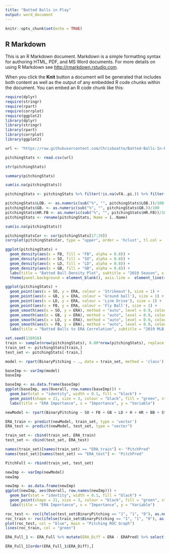 ```yaml
---
title: "Batted Balls in Play"
output: word_document
---
```


```r
knitr::opts_chunk$set(echo = TRUE)
```

## R Markdown

This is an R Markdown document. Markdown is a simple formatting syntax for authoring HTML, PDF, and MS Word documents. For more details on using R Markdown see <http://rmarkdown.rstudio.com>.

When you click the **Knit** button a document will be generated that includes both content as well as the output of any embedded R code chunks within the document. You can embed an R code chunk like this:

```r
require(dplyr)
require(stringr)
require(rpart)
require(corrplot)
require(ggplot2)
library(dplyr)
library(stringr)
library(rpart)
library(corrplot)
library(ggplot2)
```

```r
url <- "https://raw.githubusercontent.com/Chrisboatto/Batted-Balls-In-Play/main/Pitching%20Stats.csv"
```

```r
pitchingStats <- read.csv(url)
```

```r
str(pitchingStats)
```

```r
summary(pitchingStats)
```

```r
sum(is.na(pitchingStats))
```

```r
pitchingStats <- pitchingStats %>% filter(!is.na(vFA..pi.)) %>% filter(IP > 100) %>% select(-c(Dollars, playerid)) %>% mutate(BinaryPitching = case_when(ERA < 4.30 ~ 1, ERA > 4.29 ~ 0))
```

```r
pitchingStats$LOB. <- as.numeric(sub("%", "", pitchingStats$LOB.))/100
pitchingStats$GB. <- as.numeric(sub("%", "", pitchingStats$GB.))/100
pitchingStats$HR.FB <- as.numeric(sub("%", "", pitchingStats$HR.FB))/100
pitchingStats <- rename(pitchingStats, Name = ï..Name)
```

```r
sum(is.na(pitchingStats))
```

```r
pitchingStatsCor <- cor(pitchingStats[17:39])
corrplot(pitchingStatsCor, type = "upper", order = 'hclust', tl.col = 'red')
```

```r
ggplot(pitchingStats) + 
  geom_density(aes(x = FB, fill = "FB", alpha = 0.8)) +
  geom_density(aes(x = SO, fill = "SO", alpha = 0.8)) +
  geom_density(aes(x = LD, fill = "LD", alpha = 0.8)) +
  geom_density(aes(x = GB, fill = "GB", alpha = 0.8)) +
  labs(title = "Batted Ball Density Plot", subtitle = "2019 Season", x = "Batted Ball", y = "Density") +
  theme(panel.background = element_blank(), axis.line =  element_line(color = "black"))
```

```r
ggplot(pitchingStats) +
  geom_point(aes(x = SO, y = ERA, colour = 'Strikeout'), size = 1) + 
  geom_point(aes(x = GB, y = ERA, colour = 'Ground ball'), size = 1) + 
  geom_point(aes(x = LD, y = ERA, colour = 'Line Drive'), size = 1) +
  geom_point(aes(x = FB, y = ERA, colour = 'Fly Ball'), size = 1) +
  geom_smooth(aes(x = SO, y = ERA), method = "auto", level = 0.9, colour = "purple") + 
  geom_smooth(aes(x = GB, y = ERA), method = "auto", level = 0.9, colour = "green") + 
  geom_smooth(aes(x = LD, y = ERA), method = "auto", level = 0.9, colour = "royal blue") +
  geom_smooth(aes(x = FB, y = ERA), method = "auto", level = 0.9, colour = "red") +
  labs(title = "Batted Balls to ERA Correlation", subtitle = "2019 MLB Season (100ip min)", x = "Number of Batted Balls", y = "ERA", colour = "Batted Balls")
```

```r
set.seed(118916)
train <- sample(nrow(pitchingStats), 0.80*nrow(pitchingStats), replace = FALSE)
train_set <- pitchingStats[train,]
test_set <- pitchingStats[-train,]
```

```r
model <- rpart(BinaryPitching ~ ., data = train_set, method = 'class')
```

```r
baseImp <- varImp(model)
baseImp
```

```r
baseImp <- as.data.frame(baseImp)
ggplot(baseImp, aes(Overall, row.names(baseImp))) + 
  geom_bar(stat = "identity", width = 0.1, fill = "black") + 
  geom_point(shape = 21, size = 3, colour = "black", fill = "green", stroke = 2) + 
  labs(title = "ERA Importance", x = "Importance", y = "Variable")
```

```r
newModel <- rpart(BinaryPitching ~ SO + FB + GB + LD + H + HR + BB + Strikes + BU + BUH, data = train_set, method = 'class')
```

```r
ERA_train <- predict(newModel, train_set, type = 'vector')
ERA_test <- predict(newModel, test_set, type = "vector")
```

```r
train_set <- cbind(train_set, ERA_train)
test_set <- cbind(test_set, ERA_test)
```

```r
names(train_set)[names(train_set) == "ERA_train"] <- "PitchPred"
names(test_set)[names(test_set) == "ERA_test"] <- "PitchPred"
```

```r
PitchFull <- rbind(train_set, test_set)
```

```r
newImp <- varImp(newModel)
newImp

newImp <- as.data.frame(newImp)
ggplot(newImp, aes(Overall, row.names(newImp))) + 
  geom_bar(stat = "identity", width = 0.1, fill = "black") + 
  geom_point(shape = 21, size = 3, colour = "black", fill = "green", stroke = 2) + 
  labs(title = "ERA Importance", x = "Importance", y = "Variable")
```

```r
roc_test <- roc(ifelse(test_set$BinaryPitching == "1", "1", "0"), as.numeric(test_set$PitchPred))
roc_train <- roc(ifelse(train_set$BinaryPitching == "1", "1", "0"), as.numeric(train_set$PitchPred))
plot(roc_test, col = "blue", main = "Pitching ROC Graph")
lines(roc_train, col = "green")
```


```r
ERA_Full_1 <- ERA_Full %>% mutate(ERA_Diff = ERA - ERAPred) %>% select(c(Name, BinaryPitching, ERA, ERAPred, ERA_Diff, SO, GB, FB, LD, BB, H, HR))
```

```r
ERA_Full_1[order(ERA_Full_1$ERA_Diff),]
```

